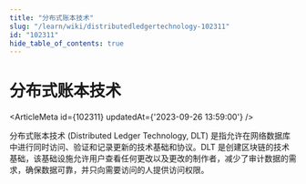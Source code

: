 ```yaml
---
title: "分布式账本技术"
slug: "/learn/wiki/distributedledgertechnology-102311"
id: "102311"
hide_table_of_contents: true
---
```



# 分布式账本技术

<ArticleMeta id={102311} updatedAt={'2023-09-26 13:59:00'} />
<div className='border-solid border-b border-t-0 my-4 border-[var(--ifm-color-gray-300)]' />

分布式账本技术 (Distributed Ledger Technology, DLT) 是指允许在网络数据库中进行同时访问、验证和记录更新的技术基础和协议。DLT 是创建区块链的技术基础，该基础设施允许用户查看任何更改以及更改的制作者，减少了审计数据的需求，确保数据可靠，并只向需要访问的人提供访问权限。
